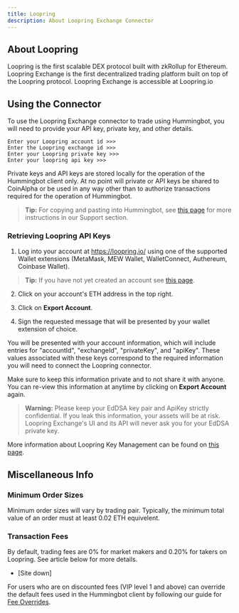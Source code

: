 ```yaml
---
title: Loopring
description: About Loopring Exchange Connector
---
```


## About Loopring

Loopring is the first scalable DEX protocol built with zkRollup for Ethereum. Loopring Exchange is the first decentralized trading platform built on top of the Loopring protocol. Loopring Exchange is accessible at Loopring.io

## Using the Connector

To use the Loopring Exchange connector to trade using Hummingbot, you will need to provide your API key, private key, and other details.

```
Enter your Loopring account id >>>
Enter the Loopring exchange id >>>
Enter your Loopring private key >>>
Enter your loopring api key >>>
```

Private keys and API keys are stored locally for the operation of the Hummingbot client only. At no point will private or API keys be shared to CoinAlpha or be used in any way other than to authorize transactions required for the operation of Hummingbot.

> **Tip:** For copying and pasting into Hummingbot, see [this page](/intro/support/#paste-items-from-clipboard-in-putty) for more instructions in our Support section.

### Retrieving Loopring API Keys

1. Log into your account at https://loopring.io/ using one of the supported Wallet extensions (MetaMask, MEW Wallet, WalletConnect, Authereum, Coinbase Wallet).

> **Tip:** If you have not yet created an account see [this page](https://blogs.loopring.org/loopring-exchange-faq/#how-do-i-register-an-account).

2. Click on your account's ETH address in the top right.

3. Click on **Export Account**.

4. Sign the requested message that will be presented by your wallet extension of choice.

You will be presented with your account information, which will include entries for "accountId", "exchangeId", "privateKey", and "apiKey". These values associated with these keys correspond to the required information you will need to connect the Loopring connector.

Make sure to keep this information private and to not share it with anyone. You can re-view this information at anytime by clicking on **Export Account** again.

> **Warning:** Please keep your EdDSA key pair and ApiKey strictly confidential. If you leak this information, your assets will be at risk. Loopring Exchange's UI and its API will never ask you for your EdDSA private key.

More information about Loopring Key Management can be found on [this page](https://docs.loopring.io/en/basics/key_mgmt.html).

## Miscellaneous Info

### Minimum Order Sizes

Minimum order sizes will vary by trading pair. Typically, the minimum total value of an order must at least 0.02 ETH equivelent.

### Transaction Fees

By default, trading fees are 0% for market makers and 0.20% for takers on Loopring. See article below for more details.

- [Site down]

For users who are on discounted fees (VIP level 1 and above) can override the default fees used in the Hummingbot client by following our guide for [Fee Overrides](/operation/adv-command-ref/#fee-override).
